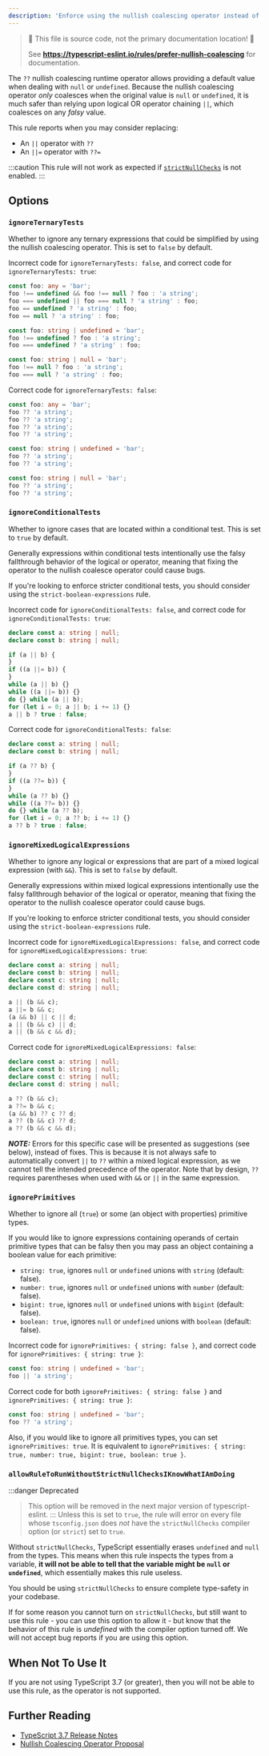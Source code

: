 ---
description: 'Enforce using the nullish coalescing operator instead of logical assignments or chaining.'
---


> 🛑 This file is source code, not the primary documentation location! 🛑
>
> See **https://typescript-eslint.io/rules/prefer-nullish-coalescing** for documentation.

The `??` nullish coalescing runtime operator allows providing a default value when dealing with `null` or `undefined`.
Because the nullish coalescing operator _only_ coalesces when the original value is `null` or `undefined`, it is much safer than relying upon logical OR operator chaining `||`, which coalesces on any _falsy_ value.

This rule reports when you may consider replacing:

- An `||` operator with `??`
- An `||=` operator with `??=`

:::caution
This rule will not work as expected if [`strictNullChecks`](https://www.typescriptlang.org/tsconfig#strictNullChecks) is not enabled.
:::

## Options

### `ignoreTernaryTests`

Whether to ignore any ternary expressions that could be simplified by using the nullish coalescing operator. This is set to `false` by default.

Incorrect code for `ignoreTernaryTests: false`, and correct code for `ignoreTernaryTests: true`:

```ts option='{ "ignoreTernaryTests": false }' showPlaygroundButton
const foo: any = 'bar';
foo !== undefined && foo !== null ? foo : 'a string';
foo === undefined || foo === null ? 'a string' : foo;
foo == undefined ? 'a string' : foo;
foo == null ? 'a string' : foo;

const foo: string | undefined = 'bar';
foo !== undefined ? foo : 'a string';
foo === undefined ? 'a string' : foo;

const foo: string | null = 'bar';
foo !== null ? foo : 'a string';
foo === null ? 'a string' : foo;
```

Correct code for `ignoreTernaryTests: false`:

```ts option='{ "ignoreTernaryTests": false }' showPlaygroundButton
const foo: any = 'bar';
foo ?? 'a string';
foo ?? 'a string';
foo ?? 'a string';
foo ?? 'a string';

const foo: string | undefined = 'bar';
foo ?? 'a string';
foo ?? 'a string';

const foo: string | null = 'bar';
foo ?? 'a string';
foo ?? 'a string';
```

### `ignoreConditionalTests`

Whether to ignore cases that are located within a conditional test. This is set to `true` by default.

Generally expressions within conditional tests intentionally use the falsy fallthrough behavior of the logical or operator, meaning that fixing the operator to the nullish coalesce operator could cause bugs.

If you're looking to enforce stricter conditional tests, you should consider using the `strict-boolean-expressions` rule.

Incorrect code for `ignoreConditionalTests: false`, and correct code for `ignoreConditionalTests: true`:

```ts option='{ "ignoreConditionalTests": false }' showPlaygroundButton
declare const a: string | null;
declare const b: string | null;

if (a || b) {
}
if ((a ||= b)) {
}
while (a || b) {}
while ((a ||= b)) {}
do {} while (a || b);
for (let i = 0; a || b; i += 1) {}
a || b ? true : false;
```

Correct code for `ignoreConditionalTests: false`:

```ts option='{ "ignoreConditionalTests": false }' showPlaygroundButton
declare const a: string | null;
declare const b: string | null;

if (a ?? b) {
}
if ((a ??= b)) {
}
while (a ?? b) {}
while ((a ??= b)) {}
do {} while (a ?? b);
for (let i = 0; a ?? b; i += 1) {}
a ?? b ? true : false;
```

### `ignoreMixedLogicalExpressions`

Whether to ignore any logical or expressions that are part of a mixed logical expression (with `&&`). This is set to `false` by default.

Generally expressions within mixed logical expressions intentionally use the falsy fallthrough behavior of the logical or operator, meaning that fixing the operator to the nullish coalesce operator could cause bugs.

If you're looking to enforce stricter conditional tests, you should consider using the `strict-boolean-expressions` rule.

Incorrect code for `ignoreMixedLogicalExpressions: false`, and correct code for `ignoreMixedLogicalExpressions: true`:

```ts option='{ "ignoreMixedLogicalExpressions": false }' showPlaygroundButton
declare const a: string | null;
declare const b: string | null;
declare const c: string | null;
declare const d: string | null;

a || (b && c);
a ||= b && c;
(a && b) || c || d;
a || (b && c) || d;
a || (b && c && d);
```

Correct code for `ignoreMixedLogicalExpressions: false`:

```ts option='{ "ignoreMixedLogicalExpressions": false }' showPlaygroundButton
declare const a: string | null;
declare const b: string | null;
declare const c: string | null;
declare const d: string | null;

a ?? (b && c);
a ??= b && c;
(a && b) ?? c ?? d;
a ?? (b && c) ?? d;
a ?? (b && c && d);
```

**_NOTE:_** Errors for this specific case will be presented as suggestions (see below), instead of fixes. This is because it is not always safe to automatically convert `||` to `??` within a mixed logical expression, as we cannot tell the intended precedence of the operator. Note that by design, `??` requires parentheses when used with `&&` or `||` in the same expression.

### `ignorePrimitives`

Whether to ignore all (`true`) or some (an object with properties) primitive types.

If you would like to ignore expressions containing operands of certain primitive types that can be falsy then you may pass an object containing a boolean value for each primitive:

- `string: true`, ignores `null` or `undefined` unions with `string` (default: false).
- `number: true`, ignores `null` or `undefined` unions with `number` (default: false).
- `bigint: true`, ignores `null` or `undefined` unions with `bigint` (default: false).
- `boolean: true`, ignores `null` or `undefined` unions with `boolean` (default: false).

Incorrect code for `ignorePrimitives: { string: false }`, and correct code for `ignorePrimitives: { string: true }`:

```ts option='{ "ignorePrimitives": { "string": true } }' showPlaygroundButton
const foo: string | undefined = 'bar';
foo || 'a string';
```

Correct code for both `ignorePrimitives: { string: false }` and `ignorePrimitives: { string: true }`:

```ts option='{ "ignorePrimitives": { "string": true } }' showPlaygroundButton
const foo: string | undefined = 'bar';
foo ?? 'a string';
```

Also, if you would like to ignore all primitives types, you can set `ignorePrimitives: true`. It is equivalent to `ignorePrimitives: { string: true, number: true, bigint: true, boolean: true }`.

### `allowRuleToRunWithoutStrictNullChecksIKnowWhatIAmDoing`

:::danger Deprecated

> This option will be removed in the next major version of typescript-eslint.
> :::
> Unless this is set to `true`, the rule will error on every file whose `tsconfig.json` does _not_ have the `strictNullChecks` compiler option (or `strict`) set to `true`.

Without `strictNullChecks`, TypeScript essentially erases `undefined` and `null` from the types. This means when this rule inspects the types from a variable, **it will not be able to tell that the variable might be `null` or `undefined`**, which essentially makes this rule useless.

You should be using `strictNullChecks` to ensure complete type-safety in your codebase.

If for some reason you cannot turn on `strictNullChecks`, but still want to use this rule - you can use this option to allow it - but know that the behavior of this rule is _undefined_ with the compiler option turned off. We will not accept bug reports if you are using this option.

## When Not To Use It

If you are not using TypeScript 3.7 (or greater), then you will not be able to use this rule, as the operator is not supported.

## Further Reading

- [TypeScript 3.7 Release Notes](https://www.typescriptlang.org/docs/handbook/release-notes/typescript-3-7.html)
- [Nullish Coalescing Operator Proposal](https://github.com/tc39/proposal-nullish-coalescing/)
